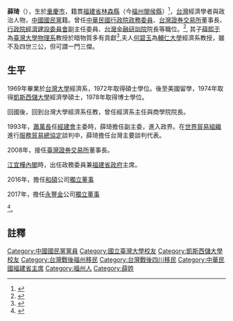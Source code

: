 {{Infobox_economist      
| name = 薛琦     
| image = Replace this image male.svg
| caption = 
| birth_date = {{birth_year_and_age|1947}}
| birth_place = {{ROC}}[[重慶市_(中華民國)|重慶市]]
| death_date =           
| death_place =         
| citizenship = {{TWN}}
| nationality = {{ROC}}
| field = 經濟學、經濟發展、產業組織       
| work_institution = {{flagicon|Republic of China}}世新大學經濟系<br>
| alma_mater =嘉義市民族國小<br>台北縣屈尺國小龜山分校<br>嘉義市林森國小<br>嘉義市崇文國小畢業<br>[[國立嘉義高級中學|國立嘉義高級中學]]畢業<br>{{flagicon|Republic of China}} [[國立臺灣大學|國立臺灣大學]]經濟系學士<br>{{flagicon|United States of America}}[[凱斯西儲大學|凱斯西儲大學]]經濟學博士   
| doctoral_advisor =  
| doctoral_students =    
| known_for = 
| prizes = 
| religion =   
| parents =   
| footnotes =    
}}

'''薛琦'''（{{bd|1947年|6月28日|||}}），生於[[重慶市_(中華民國)|重慶市]]，籍貫[[福建省_(中華民國)|福建省]][[林森縣|林森縣]]（今[[福州|福州]][[閩侯縣|閩侯縣]]）<ref>{{cite news|author1=莊煥寧|title=薛主席與旅居台北金馬鄉親座談|url=http://www.kmdn.gov.tw/1117/1271/1272/231578/?cprint=pt|accessdate=2016-08-12|agency=金門日報|date=2013-11-14|archive-date=2016-08-28|archive-url=https://web.archive.org/web/20160828082611/http://www.kmdn.gov.tw/1117/1271/1272/231578/?cprint=pt|dead-url=no}}</ref>，[[台灣|台灣]]經濟學者與政治人物，[[中國國民黨|中國國民黨]]籍。曾任[[中華民國|中華民國]][[行政院政務委員|行政院政務委員]]、[[台灣證券交易所|台灣證券交易所]]董事長、[[行政院經濟建設委員會|行政院經濟建設委員會]]副主任委員、[[台灣金融研訓院|台灣金融研訓院]]院長等職位。<ref>{{Cite web |url=http://www.scu.edu.tw/alumni/mgz/mgz27.pdf |title=第22頁:「琦」開得勝 亞洲資本市場先行者 |accessdate=2018-02-27 |archive-date=2018-02-27 |archive-url=https://web.archive.org/web/20180227213857/http://www.scu.edu.tw/alumni/mgz/mgz27.pdf |dead-url=no }}</ref>, 其子[[薛熙于|薛熙于]]為[[臺灣大學|臺灣大學]][[物理系|物理系]]教授於暗物質多有貢獻<ref>{{cite news|https://www.ntdtv.com.tw/b5/20140702/video/128145.html?%E5%8F%B0%E5%A4%A7%E7%94%9F%E6%9A%97%E7%89%A9%E8%B3%AA%E7%A0%94%E7%A9%B6%20%E7%99%BB%E5%9C%8B%E9%9A%9B%E7%A7%91%E5%AD%B8%E9%9B%9C%E8%AA%8C%E5%B0%81%E9%9D%A2}}</ref>,夫人[[何碧玉|何碧玉]]為[[輔仁大學|輔仁大學]]經濟系教授，雖不及四世三公，但可謂一門三傑。

==生平==
1969年畢業於[[台灣大學|台灣大學]]經濟系，1972年取得碩士學位。後至美國留學，1974年取得[[凱斯西儲大學|凱斯西儲大學]]經濟學碩士，1978年取得博士學位。

回國後，回到台灣大學經濟系任教，曾任經濟系主任與商學院院長。

1993年，[[蕭萬長|蕭萬長]]任[[經建會|經建會]]主委時，薛琦擔任副主委，進入政界。在[[世界貿易組織|世界貿易組織]]進行[[服務貿易總協定|服務貿易總協定]]談判中，薛琦擔任台灣主要談判代表。

2008年，接任[[臺灣證券交易所|臺灣證券交易所]]董事長。

[[江宜樺內閣|江宜樺內閣]]時，出任政務委員兼[[福建省政府|福建省政府]]主席。

2016年，擔任[[和碩|和碩]]公司[[獨立董事|獨立董事]]

2017年，擔任[[永豐金|永豐金]]公司[[獨立董事|獨立董事]]

<ref>{{cite news|author1=王郁倫|title=和碩董事名單公布 　丁守中、薛琦入列|url=http://www.appledaily.com.tw/realtimenews/article/new/20160501/851004/|accessdate=2016-08-12|agency=台灣蘋果日報|date=2016-05-01|archive-date=2016-08-16|archive-url=https://web.archive.org/web/20160816133811/http://www.appledaily.com.tw/realtimenews/article/new/20160501/851004/|dead-url=no}}</ref>。

==註釋==
{{reflist}}

{{福建行政長官}}
{{DEFAULTSORT:X}}
[[Category:中國國民黨黨員|Category:中國國民黨黨員]]
[[Category:國立臺灣大學校友|Category:國立臺灣大學校友]]
[[Category:凱斯西儲大學校友|Category:凱斯西儲大學校友]]
[[Category:台灣戰後福州移民|Category:台灣戰後福州移民]]
[[Category:台灣戰後四川移民|Category:台灣戰後四川移民]]
[[Category:中華民國福建省主席|Category:中華民國福建省主席]]
[[Category:福州人|Category:福州人]]
[[Category:薛姓|Category:薛姓]]